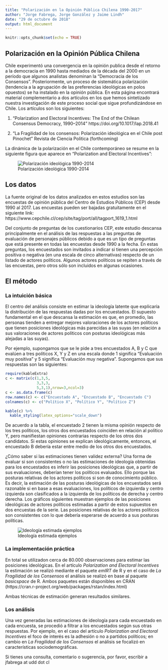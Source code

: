 ```yaml
---
title: "Polarización en la Opinión Pública Chilena 1990-2017"
author: "Jorge Fabrega, Jorge González y Jaime Lindh"
date: "29 de octubre de 2018"
output: html_document
---
```


```r
knitr::opts_chunk$set(echo = TRUE)
```

## Polarización en la Opinión Pública Chilena

Chile experimentó una convergencia en la opinión publica desde el retorno a la democracia en 1990 hasta mediados de la década del 2000 en un período que algunos analistas denominan la "Democracia de los Consensos". Posteriormente, un proceso de sistemática polarización (tendencia a la agrupación de las preferencias ideológicas en polos opuestos) se ha instalado en la opinión pública. En esta página encontrará material complementario a dos artículos en los que hemos sintetizado nuestra investigación de este proceso social que sigue profundizándose en Chile. Los artículos son los siguientes:

1) "Polarization and Electoral Incentives: The End of the Chilean Consensus Democracy, 1990–2014"  https://doi.org/10.1017/lap.2018.41

2) "La Fragilidad de los consensos: Polarización ideológica en el Chile post Pinochet" Revista de Ciencia Politica (forthcoming)

La dinámica de la polarización en el Chile contemporáneo se resume en la siguiente figura que aparece en "Polarization and Electoral Incentives":

![Polarización ideológica 1990-2014](ideologia_all_v4.png)

## Los datos

La fuente original de los datos analizados en estos estudios son las encuestas de opinión pública del Centro de Estudios Públicos (CEP) desde 1990 al 2017. Las encuestas pueden ser bajadas gratuitamente en el siguiente link: https://www.cepchile.cl/cep/site/tag/port/all/tagport_1619_1.html

Del conjunto de preguntas de los cuestionarios CEP, este estudio descansa principalmente en el análisis de las respuestas a las preguntas de evaluación de personajes públicos debido a que es un tipo de preguntas que está presente en todas las encuestas desde 1990 a la fecha. En estas preguntas, los encuestados son invitados a indicar si tienen una percepción positiva o negativa (en una escala de cinco alternativas) respecto de un listado de actores políticos. Algunos actores políticos se repiten a través de las encuestas, pero otros sólo son incluidos en algunas ocasiones.

## El método

### La intuición básica
El centro del análisis consiste en estimar la ideología latente que explicaría la distribución de las respuestas dadas por los encuestados. El supuesto fundamental en el que descansa la estimación es que, en promedio, las personas tienden a entregar mejores valoraciones de los actores políticos que tienen posiciones ideológicas más parecidas a las suyas (en relación a sus valoraciones de actores políticos con posturas ideológicas más alejadas a las suyas). 

Por ejemplo, supongamos que se le pide a tres encuestados A, B y C que evalúen a tres políticos X, Y y Z en una escala donde 1 significa "Evaluación muy positiva" y 5 significa "Evaluación muy negativa". Supongamos que sus respuestas son las siguientes:

```r
require(kableExtra)
c <- matrix(c(1,3,5,
              3,3,3,
              5,3,1),nrow=3,ncol=3)
c <- as.data.frame(c)
row.names(c) <- c("Encuestado A", "Encuestado B", "Encuestado C")
colnames(c) <- c("Político X", "Político Y", "Político Z")
```
```r
kable(c) %>% 
  kable_styling(latex_options="scale_down")
```

De acuerdo a la tabla, el encuestado 2 tienen la misma opinión respecto de los tres políticos, los otros dos encuestados coinciden en relación al político Y, pero manifiestan opiniones contrarias respecto de los otros dos candidatos. Si estas opiniones se explican ideológicamente, entonces, el encuestado B debería estar entre medio de los otros dos encuestados.

¿Cómo saber si las estimaciones tienen validez externa? Una forma de evaluar si son consistentes o no las estimaciones de ideología obtenidas para los encuestados es inferir las posiciones ideológicas que, a partir de sus evaluaciones, deberían tener los políticos evaluados. Ello porque las posturas relativas de los actores políticos si son de conocimiento público. Es decir, la estimación de las posturas ideológicas de los encuestados será razonable si en base a esas evaluaciones, los políticos de izquierda y centro izquierda son clasificados a la izquierda de los políticos de derecha y centro derecha. Los gráficos siguientes muestran ejemplos de las posiciones ideológicas de actores políticos estimadas a partir de estos supuestos en dos encuestas de la serie. Las posiciones relativas de los actores políticos son consistentes con lo que debería esperarse de acuerdo a sus posturas políticas. 

![Ideología estimada ejemplos](fig2.png)

### La implementación práctica
En total se utilizadon cerca de 80.000 observaciones para estimar las posiciones ideológicas. En el artículo $Polarization$ $and$ $Electoral$ $Incentives$ la estimación se realizó mediante el paquete $emIRT$ de R y en el caso de $La$ $Fragilidad$ $de$ $los$ $Consensos$ el análisis se realizó en base al paquete $basicspace$ de R. Ambos paquetes están disponibles en CRAN (https://cran.r-project.org/web/packages/rstan/index.html)

Ambas técnicas de estimación generan resultados similares. 

### Los análisis

Una vez generadas las estimaciones de ideología para cada encuestado en cada encuesta, se procedió a filtrar a los encuestados según sus otras respuestas. Por ejemplo, en el caso del artículo $Polarization$ $and$ $Electoral$ $Incentives$ el foco de interés es la adhesión o no a partidos políticos; en cambio en $La$ $Fragilidad$ $de$ $los$ $Consensos$ el análisis se focalizó en características sociodemográficas. 

Si tienes una consulta, comentario o sugerencia, por favor, escribir a jfabrega at udd dot cl
